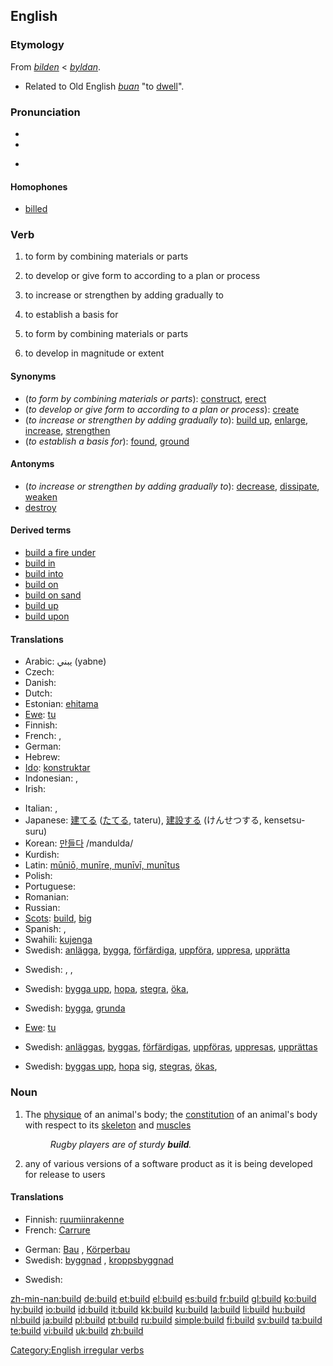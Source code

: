 ==English==

===Etymology===
From {{ME.}} ''[[bilden]]'' < {{OE.}} ''[[byldan]]''.
* Related to Old English ''[[buan]]'' "to [[dwell]]".

===Pronunciation===
* {{IPA|/bɪld/}}
* {{audio|en-us-build.ogg|Audio (US)}}

* {{rhymes|ɪld}}

====Homophones====
* [[billed]]

===Verb===
{{en-verb|builds|building|'''[[built]]''', ''or archaic'', '''[[builded]]'''}}

# {{transitive}} to form by combining materials or parts
# {{transitive}} to develop or give form to according to a plan or process
# {{transitive}} to increase or strengthen by adding gradually to
# {{transitive}} to establish a basis for
# {{intransitive}} to form by combining materials or parts
# {{intransitive}} to develop in magnitude or extent

====Synonyms====
* (''to form by combining materials or parts''): [[construct]], [[erect]]
* (''to develop or give form to according to a plan or process''): [[create]]
* (''to increase or strengthen by adding gradually to''): [[build up]], [[enlarge]], [[increase]], [[strengthen]]
* (''to establish a basis for''): [[found]], [[ground]]

====Antonyms====
* (''to increase or strengthen by adding gradually to''): [[decrease]], [[dissipate]], [[weaken]]
* [[destroy]]

====Derived terms====
* [[build a fire under]]
* [[build in]]
* [[build into]]
* [[build on]]
* [[build on sand]]
* [[build up]]
* [[build upon]]

====Translations====
{{trans-top|(transitive) to form by combining materials or parts}}
* Arabic: يبني (yabne)
* Czech: {{t-|cs|stavět}}
* Danish: {{t-|da|bygge}}
* Dutch: {{t+|nl|bouwen}}
* Estonian: [[ehitama]]
* [[Ewe]]: [[tu]]
* Finnish: {{t+|fi|rakentaa}}
* French: {{t+|fr|construire}}, {{t+|fr|édifier}}
* German: {{t+|de|bauen}}
* Hebrew: {{t-|he|לבנות|sc=Hebr}}
* [[Ido]]: [[konstruktar]]
* Indonesian: {{t-|id|bangun|alt=membangun|xs=Indonesian}}, {{t-|id|diri|alt=mendirikan|xs=Indonesian}}
* Irish: {{t-|ga|tóg|xs=Irish}}
{{trans-mid}}
* Italian: {{t+|it|costruire}}, {{t-|it|edificare}}
* Japanese: [[建てる]] ([[たてる]], tateru), [[建設]]する (けんせつする, kensetsu-suru)
* Korean: [[만들다]] /mandulda/
* Kurdish: {{KUchar|[[دروستکردن]]}}
* Latin: [[munire|mūniō, munīre, munīvī, munītus]]
* Polish: {{t+|pl|budować}}
* Portuguese: {{t+|pt|construir}}
* Romanian: {{t+|ro|clădi}}
* Russian: {{t+|ru|строить|tr=stroit'|sc=Cyrl}}
* [[Scots]]: [[#Scots|build]], [[big#Scots|big]]
* Spanish: {{t+|es|construir}}, {{t-|es|edificar}}
* Swahili: [[kujenga]]
* Swedish: [[anlägga]], [[bygga]], [[förfärdiga]], [[uppföra]], [[uppresa]], [[upprätta]]
{{trans-bottom}}

{{trans-top|(transitive) to develop or give form to according to a plan or process}}
* Swedish: {{t+|sv|bygga}}, {{t-|sv|forma}}, {{t+|sv|skapa}}
{{trans-mid}}
{{trans-bottom}}

{{trans-top|(transitive) to increase or strengthen by adding gradually to}}
* Swedish: [[bygga upp]], [[hopa]], [[stegra]], [[öka]],
{{trans-mid}}
{{trans-bottom}}

{{trans-top|(transitive) to establish a basis for}}
* Swedish: [[bygga]], [[grunda]]
{{trans-mid}}
{{trans-bottom}}

{{trans-top|(intransitive) to form by combining materials or parts}}
* [[Ewe]]: [[tu]]
{{trans-mid}}
* Swedish: [[anläggas]], [[byggas]], [[förfärdigas]], [[uppföras]], [[uppresas]], [[upprättas]]
{{trans-bottom}}

{{trans-top|(intransitive) to develop in magnitude or extent}}
* Swedish: [[byggas upp]], [[hopa]] sig, [[stegras]], [[ökas]],
{{trans-mid}}
{{trans-bottom}}

===Noun===
{{en-noun}}

# The [[physique]] of an animal's body; the [[constitution]] of an animal's body with respect to its [[skeleton]] and [[muscle]]s
#: ''Rugby players are of sturdy '''build'''.''
# {{computing}} any of various versions of a software product as it is being developed for release to users

====Translations====
{{trans-top|physique of an animal's body}}
* Finnish: [[ruumiinrakenne]]
* French: [[Carrure]] {{f}}
{{trans-mid}}
* German: [[Bau]] {{m}}, [[Körperbau]] {{m}}
* Swedish: [[byggnad]] {{c}}, [[kroppsbyggnad]] {{c}}
{{trans-bottom}}

{{trans-top|computing: any of various versions of a software product as it is being developed for release to users}}
* Swedish: {{t+|sv|build|c}}
{{trans-mid}}
{{trans-bottom}}

[[Category:English irregular verbs]]

[[zh-min-nan:build]]
[[de:build]]
[[et:build]]
[[el:build]]
[[es:build]]
[[fr:build]]
[[gl:build]]
[[ko:build]]
[[hy:build]]
[[io:build]]
[[id:build]]
[[it:build]]
[[kk:build]]
[[ku:build]]
[[la:build]]
[[li:build]]
[[hu:build]]
[[nl:build]]
[[ja:build]]
[[pl:build]]
[[pt:build]]
[[ru:build]]
[[simple:build]]
[[fi:build]]
[[sv:build]]
[[ta:build]]
[[te:build]]
[[vi:build]]
[[uk:build]]
[[zh:build]]